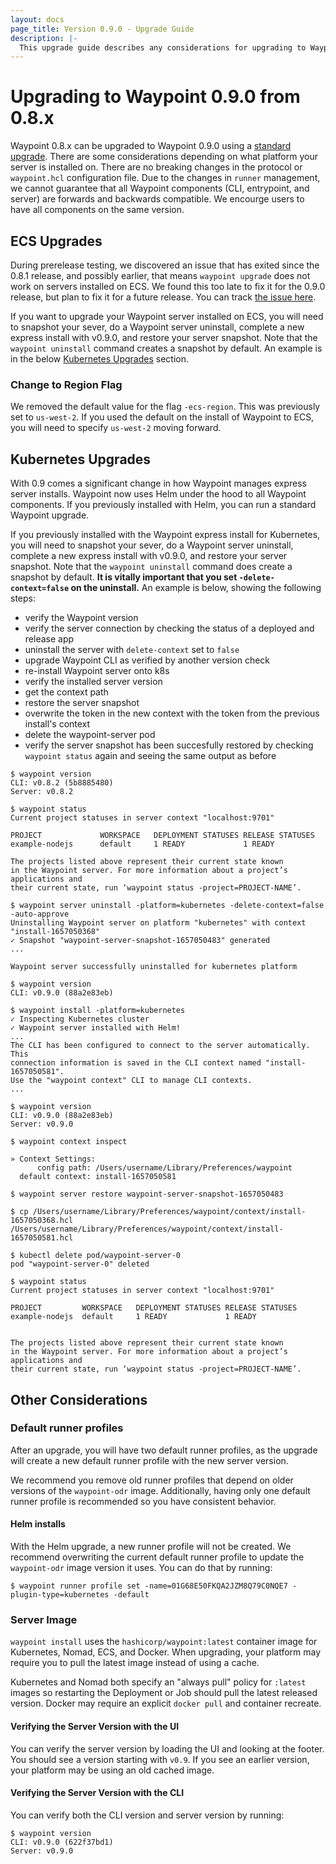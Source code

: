 ```yaml
---
layout: docs
page_title: Version 0.9.0 - Upgrade Guide
description: |-
  This upgrade guide describes any considerations for upgrading to Waypoint 0.9.0.
---
```


# Upgrading to Waypoint 0.9.0 from 0.8.x

Waypoint 0.8.x can be upgraded to Waypoint 0.9.0 using a [standard upgrade](/docs/upgrading#standard-upgrade).
There are some considerations depending on what platform your server is installed on.
There are no breaking changes in the protocol or `waypoint.hcl` configuration file.
Due to the changes in `runner` management, we cannot guarantee that all Waypoint
components (CLI, entrypoint, and server) are forwards and backwards
compatible. We encourge users to have all components on the same version.

## ECS Upgrades

During prerelease testing, we discovered an issue that has exited since the 0.8.1
release, and possibly earlier, that means `waypoint upgrade` does not work on
servers installed on ECS. We found this too late to fix it for the 0.9.0 release,
but plan to fix it for a future release. You can track [the issue here](https://github.com/hashicorp/waypoint/issues/3527).

If you want to upgrade your Waypoint server installed on ECS, you will need to
snapshot your sever, do a Waypoint server uninstall, complete a new express
install with v0.9.0, and restore your server snapshot. Note that the
`waypoint uninstall` command creates a snapshot by default.
An example is in the below [Kubernetes Upgrades](#kubernetes-upgrades) section.

### Change to Region Flag

We removed the default value for the flag `-ecs-region`. This was previously set
to `us-west-2`. If you used the default on the install of Waypoint to ECS, you will
need to specify `us-west-2` moving forward.

## Kubernetes Upgrades

With 0.9 comes a significant change in how Waypoint manages express server installs.
Waypoint now uses Helm under the hood to all Waypoint components. If you previously
installed with Helm, you can run a standard Waypoint upgrade.

If you previously installed with the Waypoint express install for Kubernetes,
you will need to snapshot your sever, do a Waypoint server uninstall, complete a
new express install with v0.9.0, and restore your server snapshot. Note that the
`waypoint uninstall` command does create a snapshot by default. **It is vitally
important that you set `-delete-context=false` on the uninstall.**
An example is below, showing the following steps:

- verify the Waypoint version
- verify the server connection by checking the status of a deployed and release app
- uninstall the server with `delete-context` set to `false`
- upgrade Waypoint CLI as verified by another version check
- re-install Waypoint server onto k8s
- verify the installed server version
- get the context path
- restore the server snapshot
- overwrite the token in the new context with the token from the previous install's context
- delete the waypoint-server pod
- verify the server snapshot has been succesfully restored by checking `waypoint status` again and seeing the same output as before

```shell-session
$ waypoint version
CLI: v0.8.2 (5b8885480)
Server: v0.8.2

$ waypoint status
Current project statuses in server context "localhost:9701"

PROJECT          	WORKSPACE	DEPLOYMENT STATUSES	RELEASE STATUSES
example-nodejs   	default  	1 READY            	1 READY

The projects listed above represent their current state known
in the Waypoint server. For more information about a project’s applications and
their current state, run ‘waypoint status -project=PROJECT-NAME’.

$ waypoint server uninstall -platform=kubernetes -delete-context=false -auto-approve
Uninstalling Waypoint server on platform "kubernetes" with context "install-1657050368"
✓ Snapshot "waypoint-server-snapshot-1657050483" generated
...

Waypoint server successfully uninstalled for kubernetes platform

$ waypoint version
CLI: v0.9.0 (88a2e83eb)

$ waypoint install -platform=kubernetes
✓ Inspecting Kubernetes cluster
✓ Waypoint server installed with Helm!
...
The CLI has been configured to connect to the server automatically. This
connection information is saved in the CLI context named "install-1657050581".
Use the "waypoint context" CLI to manage CLI contexts.
...

$ waypoint version
CLI: v0.9.0 (88a2e83eb)
Server: v0.9.0

$ waypoint context inspect

» Context Settings:
      config path: /Users/username/Library/Preferences/waypoint
  default context: install-1657050581

$ waypoint server restore waypoint-server-snapshot-1657050483

$ cp /Users/username/Library/Preferences/waypoint/context/install-1657050368.hcl /Users/username/Library/Preferences/waypoint/context/install-1657050581.hcl

$ kubectl delete pod/waypoint-server-0
pod "waypoint-server-0" deleted

$ waypoint status
Current project statuses in server context "localhost:9701"

PROJECT       	WORKSPACE	DEPLOYMENT STATUSES	RELEASE STATUSES
example-nodejs	default  	1 READY            	1 READY


The projects listed above represent their current state known
in the Waypoint server. For more information about a project’s applications and
their current state, run ‘waypoint status -project=PROJECT-NAME’.
```

## Other Considerations

### Default runner profiles

After an upgrade, you will have two default runner profiles, as the upgrade
will create a new default runner profile with the new server version.

We recommend you remove old runner profiles that depend on older versions of
the `waypoint-odr` image. Additionally, having only one default runner profile
is recommended so you have consistent behavior.

#### Helm installs

With the Helm upgrade, a new runner profile will not be created. We recommend
overwriting the current default runner profile to update the `waypoint-odr`
image version it uses. You can do that by running:

```shell-session
$ waypoint runner profile set -name=01G68E50FKQA2JZM8Q79C0NQE7 -plugin-type=kubernetes -default
```

### Server Image

`waypoint install` uses the `hashicorp/waypoint:latest` container image for
Kubernetes, Nomad, ECS, and Docker. When upgrading, your platform may require
you to pull the latest image instead of using a cache.

Kubernetes and Nomad both specify an "always pull" policy for `:latest` images
so restarting the Deployment or Job should pull the latest released version.
Docker may require an explicit `docker pull` and container recreate.

#### Verifying the Server Version with the UI

You can verify the server version by loading the UI and looking at the footer.
You should see a version starting with `v0.9`. If you see an earlier version,
your platform may be using an old cached image.

#### Verifying the Server Version with the CLI

You can verify both the CLI version and server version by running:

```shell-session
$ waypoint version
CLI: v0.9.0 (622f37bd1)
Server: v0.9.0
```
